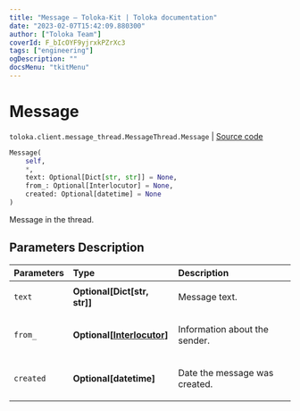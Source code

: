 ```yaml
---
title: "Message — Toloka-Kit | Toloka documentation"
date: "2023-02-07T15:42:09.880300"
author: ["Toloka Team"]
coverId: F_bIcOYF9yjrxkPZrXc3
tags: ["engineering"]
ogDescription: ""
docsMenu: "tkitMenu"
---
```


# Message
`toloka.client.message_thread.MessageThread.Message` | [Source code](https://github.com/Toloka/toloka-kit/blob/v1.1.3/src/client/message_thread.py#L121)

```python
Message(
    self,
    *,
    text: Optional[Dict[str, str]] = None,
    from_: Optional[Interlocutor] = None,
    created: Optional[datetime] = None
)
```

Message in the thread.

## Parameters Description

| Parameters | Type | Description |
| :----------| :----| :-----------|
`text`|**Optional\[Dict\[str, str\]\]**|<p>Message text.</p>
`from_`|**Optional\[[Interlocutor](/docs-new/toloka-kit/reference/toloka.client.message_thread.Interlocutor)\]**|<p>Information about the sender.</p>
`created`|**Optional\[datetime\]**|<p>Date the message was created.</p>
